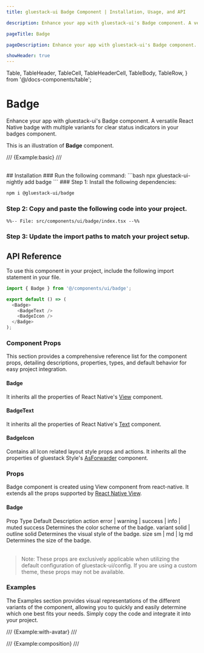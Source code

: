 ```yaml
---
title: gluestack-ui Badge Component | Installation, Usage, and API

description: Enhance your app with gluestack-ui's Badge component. A versatile React Native badge with multiple variants for clear status indicators in your badges component.

pageTitle: Badge

pageDescription: Enhance your app with gluestack-ui's Badge component. A versatile React Native badge with multiple variants for clear status indicators in your badges component.

showHeader: true
---
```


  Table,
  TableHeader,
  TableCell,
  TableHeaderCell,
  TableBody,
  TableRow,
} from '@/docs-components/table';

# Badge

Enhance your app with gluestack-ui's Badge component. A versatile React Native badge with multiple variants for clear status indicators in your badges component.

This is an illustration of **Badge** component.

/// {Example:basic} ///

<br />
## Installation

<Tabs>
<TabItem label="CLI">
### Run the following command:
  ```bash
   npx gluestack-ui-nightly add badge
  ```
</TabItem>
<TabItem label="Manual">
### Step 1: Install the following dependencies:

```bash
npm i @gluestack-ui/badge
```

### Step 2: Copy and paste the following code into your project.

```tsx
%%-- File: src/components/ui/badge/index.tsx --%%
```

### Step 3: Update the import paths to match your project setup.

</TabItem>
</Tabs>

## API Reference

To use this component in your project, include the following import statement in your file.

```ts
import { Badge } from '@/components/ui/badge';
```

<AnatomyImage
  mobileUrl="https://i.imgur.com/l1rzVbp.png"
  webUrl="https://i.imgur.com/H735cuy.png"
  classNameStyle="aspect-[513/341] md:aspect-[736/225]"
/>

```ts
export default () => (
  <Badge>
    <BadgeText />
    <BadgeIcon />
  </Badge>
);
```

### Component Props

This section provides a comprehensive reference list for the component props, detailing descriptions, properties, types, and default behavior for easy project integration.

#### Badge

It inherits all the properties of React Native's [View](https://reactnative.dev/docs/view) component.

#### BadgeText

It inherits all the properties of React Native's [Text](https://reactnative.dev/docs/text) component.

#### BadgeIcon

Contains all Icon related layout style props and actions. It inherits all the properties of gluestack Style's [AsForwarder](/style/docs/api/as-forwarder) component.

### Props

Badge component is created using View component from react-native. It extends all the props supported by [React Native View](https://reactnative.dev/docs/view#props).

#### Badge

<Table>
  <TableHeader>
    <TableRow>
      <TableHeaderCell>Prop</TableHeaderCell>
      <TableHeaderCell>Type</TableHeaderCell>
      <TableHeaderCell>Default</TableHeaderCell>
      <TableHeaderCell>Description</TableHeaderCell>
    </TableRow>
  </TableHeader>
  <TableBody>
    <TableRow>
      <TableCell>
        <InlineCode>action</InlineCode>
      </TableCell>
      <TableCell>error | warning | success | info | muted</TableCell>
      <TableCell>success</TableCell>
      <TableCell>Determines the color scheme of the badge.</TableCell>
    </TableRow>
    <TableRow>
      <TableCell>
        <InlineCode>variant</InlineCode>
      </TableCell>
      <TableCell>solid | outline</TableCell>
      <TableCell>solid</TableCell>
      <TableCell>Determines the visual style of the badge.</TableCell>
    </TableRow>
    <TableRow>
      <TableCell>
        <InlineCode>size</InlineCode>
      </TableCell>
      <TableCell>sm | md | lg</TableCell>
      <TableCell>md</TableCell>
      <TableCell>Determines the size of the badge.</TableCell>
    </TableRow>
  </TableBody>
</Table>

> Note: These props are exclusively applicable when utilizing the default configuration of gluestack-ui/config. If you are using a custom theme, these props may not be available.

### Examples

The Examples section provides visual representations of the different variants of the component, allowing you to quickly and easily determine which one best fits your needs. Simply copy the code and integrate it into your project.

/// {Example:with-avatar} ///

/// {Example:composition} ///
